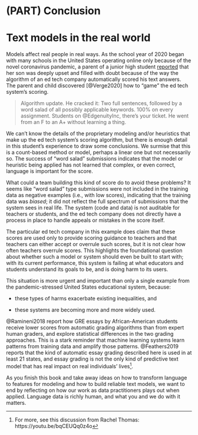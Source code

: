 \cleardoublepage 

# (PART) Conclusion {-}

# Text models in the real world {-}

Models affect real people in real ways. As the school year of 2020 began with many schools in the United States operating online only because of the novel coronavirus pandemic, a parent of a junior high student [reported](https://twitter.com/DanaJSimmons/status/1300639757165191170) that her son was deeply upset and filled with doubt because of the way the algorithm of an ed tech company automatically scored his text answers. The parent and child discovered [@Verge2020] how to "game" the ed tech system's scoring.

> Algorithm update. He cracked it: Two full sentences, followed by a word salad of all possibly applicable keywords. 100% on every assignment. Students on \@EdgenuityInc, there's your ticket. He went from an F to an A+ without learning a thing.

We can't know the details of the proprietary modeling and/or heuristics that make up the ed tech system's scoring algorithm, but there is enough detail in this student's experience to draw some conclusions. We surmise that this is a count-based method or model, perhaps a linear one but not necessarily so. The success of "word salad" submissions indicates that the model or heuristic being applied has not learned that complex, or even correct, language is important for the score.

What could a team building this kind of score do to avoid these problems? It seems like "word salad" type submissions were not included in the training data as negative examples (i.e., with low scores), indicating that the training data was _biased_; it did not reflect the full spectrum of submissions that the system sees in real life. The system (code and data) is not auditable for teachers or students, and the ed tech company does not directly have a process in place to handle appeals or mistakes in the score itself. 

The particular ed tech company in this example does claim that these scores are used only to provide scoring guidance to teachers and that teachers can either accept or overrule such scores, but it is not clear how often teachers overrule scores. This highlights the foundational question about whether such a model or system should even be built to start with; with its current performance, this system is failing at what educators and students understand its goals to be, and is doing harm to its users. 

This situation is more urgent and important than only a single example from the pandemic-stressed United States educational system, because:

- these types of harms exacerbate existing inequalities, and

- these systems are becoming more and more widely used.

@Ramineni2018 report how GRE essays by African-American students receive lower scores from automatic grading algorithms than from expert human graders, and explore statistical differences in the two grading approaches. This is a stark reminder that machine learning systems learn patterns from training data and amplify those patterns. @Feathers2019 reports that the kind of automatic essay grading described here is used in at least 21 states, and essay grading is not the only kind of predictive text model that has real impact on real individuals' lives^[For more, see this discussion from Rachel Thomas: https://youtu.be/bqCEUQq0z4o]. 

As you finish this book and take away ideas on how to transform language to features for modeling and how to build reliable text models, we want to end by reflecting on how our work as data practitioners plays out when applied. Language data is richly human, and what you and we do with it matters.

